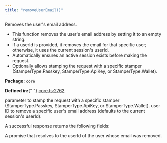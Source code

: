 ```yaml
---
title: "removeUserEmail()"
---
```



<H3Bordered text="Overview" />

Removes the user's email address.

<ul>
  <li>
    This function removes the user's email address by setting it to an empty
    string.
  </li>
  <li>
    If a userId is provided, it removes the email for that specific user;
    otherwise, it uses the current session's userId.
  </li>
  <li>
    Automatically ensures an active session exists before making the request.
  </li>
  <li>
    Optionally allows stamping the request with a specific stamper
    (StamperType.Passkey, StamperType.ApiKey, or StamperType.Wallet).
  </li>
</ul>

<p>
  <strong>Package:</strong> <code>core</code>
</p>

<p>
  <strong>Defined in:</strong>{" "}
  <a href="https://github.com/tkhq/sdk/blob/main/packages/core/src/__clients__/core.ts#L2762">
    core.ts:2762
  </a>
</p>

<H3Bordered text="Parameters" />

<ParamField body="params" type="object" required={false} path="params">
  <Expandable title="params details">
    <NestedParam
      parentKey="params"
      childKey="stampWith"
      type="StamperType"
      required={false}
    >
      parameter to stamp the request with a specific stamper
      (StamperType.Passkey, StamperType.ApiKey, or StamperType.Wallet).
    </NestedParam>
    <NestedParam
      parentKey="params"
      childKey="userId"
      type="string"
      required={false}
    >
      user ID to remove a specific user's email address (defaults to the current
      session's userId).
    </NestedParam>
  </Expandable>
</ParamField>

<H3Bordered text="Response" />A successful response returns the following
fields:

<ResponseField name="returns" type="string" required={true}>
  A promise that resolves to the userId of the user whose email was removed.
</ResponseField>
